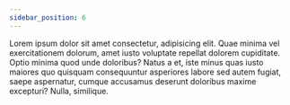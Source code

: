 ```yaml
---
sidebar_position: 6
---
```


Lorem ipsum dolor sit amet consectetur, adipisicing elit. Quae minima vel exercitationem dolorum, amet iusto voluptate repellat dolorem cupiditate. Optio minima quod unde doloribus? Natus a et, iste minus quas iusto maiores quo quisquam consequuntur asperiores labore sed autem fugiat, saepe aspernatur, cumque accusamus deserunt doloribus maxime excepturi? Nulla, similique.